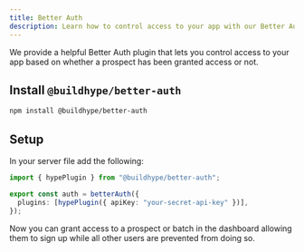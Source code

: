 ```yaml
---
title: Better Auth
description: Learn how to control access to your app with our Better Auth plugin.
---
```


We provide a helpful Better Auth plugin that lets you control access to your app based on whether a prospect has been granted access or not.

## Install `@buildhype/better-auth`

```bash
npm install @buildhype/better-auth
```

## Setup

In your server file add the following:

```ts
import { hypePlugin } from "@buildhype/better-auth";

export const auth = betterAuth({
  plugins: [hypePlugin({ apiKey: "your-secret-api-key" })],
});
```

Now you can grant access to a prospect or batch in the dashboard allowing them to sign up while all other users are prevented from doing so.